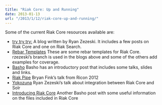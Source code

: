 ```yaml
---
title: "Riak Core: Up and Running"
date: 2013-01-13
url: "/2013/1/12/riak-core-up-and-running/"
---
```



Some of the current Riak Core resources available are:

- [try try try:](https://github.com/rzezeski/try-try-try/tree/master/2011) A blog written by Ryan Zezeski. It includes a few posts on Riak Core and one on Riak Search.
- [Rebar Templates](https://github.com/websterclay/rebar_riak_core/network) These are some rebar templates for Riak Core. rzezeski’s branch is used in the blogs above and some of the others add examples for coverage.
- [Basho](http://basho.com/blog/technical/2011/04/12/Where-To-Start-With-Riak-Core/) Basho has an introductory post that includes some talks, slides and links.
- [Riak Pipe](http://vimeo.com/53910999) Bryan Fink’s talk from Ricon 2012
- [Yokozuna](http://vimeo.com/54266574) Ryan Zezeski’s talk about integration between Riak Core and Solr
- [Introducing Riak Core](http://basho.com/blog/technical/2010/07/30/introducing-riak-core/) Another Basho post with some useful information on the files included in Riak Core

